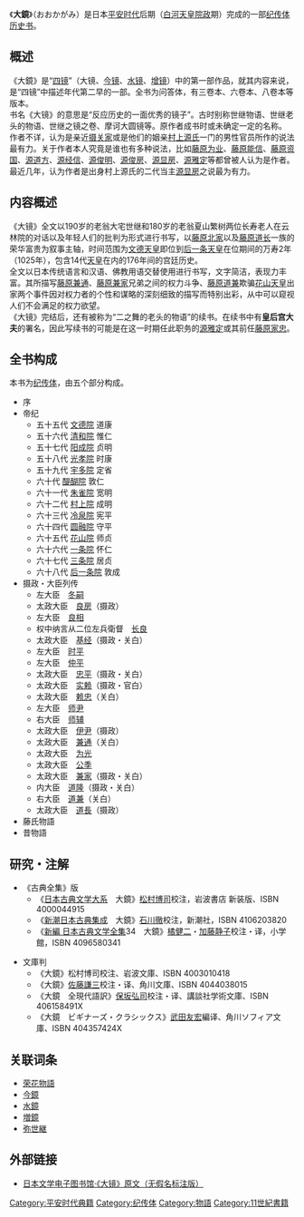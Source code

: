 《'''大鏡'''》（おおかがみ）是日本[[平安时代|平安时代]]后期（[[白河天皇|白河天皇]][[院政|院政]]期）完成的一部[[纪传体|纪传体]][[历史书|历史书]]。

== 概述 ==
《大鏡》是“[[四镜|四镜]]”（大镜、[[今镜|今镜]]、[[水镜|水镜]]、[[增镜|增镜]]）中的第一部作品，就其内容来说，是“四镜”中描述年代第二早的一部。全书为问答体，有三卷本、六卷本、八卷本等版本。<br />

书名《大镜》的意思是“反应历史的一面优秀的镜子”。古时别称世继物语、世继老头的物语、世继之镜之卷、摩诃大圆镜等。原作者成书时或未确定一定的名称。<br />

作者不详，认为是亲近[[摄关家|摄关家]]或是他们的姻亲[[村上源氏|村上源氏]]一门的男性官员所作的说法最有力。关于作者本人究竟是谁也有多种说法，比如[[藤原为业|藤原为业]]、[[藤原能信|藤原能信]]、[[藤原资国|藤原资国]]、[[源道方|源道方]]、[[源经信|源经信]]、[[源俊明|源俊明]]、[[源俊房|源俊房]]、[[源显房|源显房]]、[[源雅定|源雅定]]等都曾被人认为是作者。最近几年，认为作者是出身村上源氏的二代当主[[源显房|源显房]]之说最为有力。
== 内容概述 ==
《大镜》全文以190岁的老翁大宅世继和180岁的老翁夏山繁树两位长寿老人在云林院的对话以及年轻人们的批判为形式进行书写，以[[藤原北家|藤原北家]]以及[[藤原道长|藤原道长]]一族的荣华富贵为叙事主轴，时间范围为[[文德天皇|文德天皇]]即位到[[后一条天皇|后一条天皇]]在位期间的万寿2年（1025年），包含14代[[天皇|天皇]]在内的176年间的宫廷历史。<br />

全文以日本传统语言和汉语、佛教用语交替使用进行书写，文字简洁，表现力丰富。其所描写[[藤原兼通|藤原兼通]]、[[藤原兼家|藤原兼家]]兄弟之间的权力斗争、[[藤原道兼|藤原道兼]]欺骗[[花山天皇|花山天皇]]出家两个事件因对权力者的个性和谋略的深刻细致的描写而特别出彩，从中可以窥视人们不会满足的权力欲望。<br />

《大镜》完结后，还有被称为“二之舞的老头的物语”的续书。在续书中有'''皇后宫大夫'''的署名，因此写续书的可能是在这一时期任此职务的[[源雅定|源雅定]]或其前任[[藤原家忠|藤原家忠]]。

== 全书构成 ==
本书为[[纪传体|纪传体]]，由五个部分构成。
*序
*帝纪
**五十五代 [[文德天皇|文德院]] 道康
**五十六代 [[清和天皇|清和院]] 惟仁
**五十七代 [[阳成天皇|阳成院]] 贞明
**五十八代 [[光孝天皇|光孝院]] 时康
**五十九代 [[宇多天皇|宇多院]] 定省
**六十代   [[醍醐天皇|醍醐院]] 敦仁
**六十一代 [[朱雀天皇|朱雀院]] 宽明
**六十二代 [[村上天皇|村上院]] 成明
**六十三代 [[冷泉天皇|冷泉院]] 宪平
**六十四代 [[圆融天皇|圆融院]] 守平
**六十五代 [[花山天皇|花山院]] 师贞
**六十六代 [[一条天皇|一条院]] 怀仁
**六十七代 [[三条天皇|三条院]] 居贞
**六十八代 [[后一条天皇|后一条院]] 敦成
*摄政・大臣列传
**左大臣　[[藤原冬嗣|冬嗣]]
**太政大臣　[[藤原良房|良房]]（摄政）
**左大臣　[[藤原良相|良相]]
**权中纳言从二位左兵衛督　[[藤原長良|长良]]
**太政大臣　[[藤原基经|基经]]（摄政・关白）
**左大臣　[[藤原时平|时平]]
**左大臣　[[藤原仲平|仲平]]
**太政大臣　[[藤原忠平|忠平]]（摄政・关白）
**太政大臣　[[藤原实赖|实赖]]（摄政・官白）
**太政大臣　[[藤原赖忠|赖忠]]（关白）
**左大臣　[[藤原师尹|师尹]]
**右大臣　[[藤原师辅|师辅]]
**太政大臣　[[藤原伊尹|伊尹]]（摄政）
**太政大臣　[[藤原兼通|兼通]]（关白）
**太政大臣　[[藤原为光|为光]]
**太政大臣　[[藤原公季|公季]]
**太政大臣　[[藤原兼家|兼家]]（摄政・关白）
**内大臣　[[藤原道隆|道隆]]（摄政・关白）
**右大臣　[[藤原道兼|道兼]]（关白）
**太政大臣　[[藤原道長|道長]]（摄政）
*藤氏物語
*昔物語

==研究・注解==
*《古典全集》版
**《[[日本古典文学大系|日本古典文学大系]]　大鏡》[[松村博司|松村博司]]校注，岩波書店 新装版、ISBN 4000044915
**《[[新潮日本古典集成|新潮日本古典集成]]　大鏡》[[石川徹|石川徹]]校注，新潮社，ISBN 4106203820
**《[[日本古典文学全集|新編 日本古典文学全集]]34　大鏡》[[橘健二|橘健二]]・[[加藤静子|加藤静子]]校注・译，小学館，ISBN 4096580341 

*文庫判
**《大鏡》松村博司校注、岩波文庫、ISBN 4003010418　
**《大鏡》[[佐藤謙三|佐藤謙三]]校注・译、角川文庫、ISBN 4044038015
**《大鏡　全現代語訳》[[保坂弘司|保坂弘司]]校注・译、講談社学術文庫、ISBN 406158491X
**《大鏡　ビギナーズ・クラシックス》[[武田友宏|武田友宏]]編译、角川ソフィア文庫、ISBN 404357424X

==关联词条==
*[[荣花物語|荣花物語]]
*[[今鏡|今鏡]]
*[[水鏡|水鏡]]
*[[増鏡|増鏡]]
*[[弥世継|弥世継]]

==外部链接==
* [https://web.archive.org/web/20150213054330/http://www.j-texts.com/chusei/rek/fokgmznb.html 日本文学电子图书馆·《大镜》原文（无假名标注版）]

{{Authority control}}

[[Category:平安时代典籍|Category:平安时代典籍]]
[[Category:纪传体|Category:纪传体]]
[[Category:物語|Category:物語]]
[[Category:11世紀書籍|Category:11世紀書籍]]